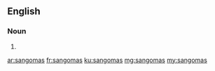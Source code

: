 ==English==

===Noun===
{{head|en}}

# {{plural of|sangoma}}

[[ar:sangomas]]
[[fr:sangomas]]
[[ku:sangomas]]
[[mg:sangomas]]
[[my:sangomas]]